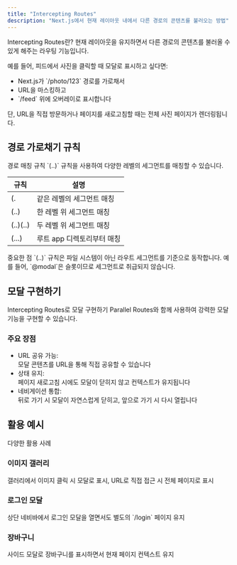 ```yaml
---
title: "Intercepting Routes"
description: "Next.js에서 현재 레이아웃 내에서 다른 경로의 콘텐츠를 불러오는 방법"
---
```



<Card className="mb-6">
  <CardHeader>
    <CardTitle>Intercepting Routes란?</CardTitle>
    <CardDescription>
      현재 레이아웃을 유지하면서 다른 경로의 콘텐츠를 불러올 수 있게 해주는 라우팅 기능입니다.
    </CardDescription>
  </CardHeader>
  <CardContent>
    <div className="space-y-4">
      <p>
        예를 들어, 피드에서 사진을 클릭할 때 모달로 표시하고 싶다면:
      </p>
      <ul className="list-disc pl-6">
        <li>Next.js가 `/photo/123` 경로를 가로채서</li>
        <li>URL을 마스킹하고</li>
        <li>`/feed` 위에 오버레이로 표시합니다</li>
      </ul>
      <p className="text-sm text-muted-foreground">
        단, URL을 직접 방문하거나 페이지를 새로고침할 때는 전체 사진 페이지가 렌더링됩니다.
      </p>
    </div>
  </CardContent>
</Card>

## 경로 가로채기 규칙

<Card className="mb-6">
  <CardHeader>
    <CardTitle>경로 매칭 규칙</CardTitle>
    <CardDescription>
      `(..)` 규칙을 사용하여 다양한 레벨의 세그먼트를 매칭할 수 있습니다.
    </CardDescription>
  </CardHeader>
  <CardContent>
    <table className="w-full">
      <thead>
        <tr className="border-b">
          <th className="text-left p-2">규칙</th>
          <th className="text-left p-2">설명</th>
        </tr>
      </thead>
      <tbody>
        <tr className="border-b">
          <td className="p-2 font-mono">(.</td>
          <td className="p-2">같은 레벨의 세그먼트 매칭</td>
        </tr>
        <tr className="border-b">
          <td className="p-2 font-mono">(..)</td>
          <td className="p-2">한 레벨 위 세그먼트 매칭</td>
        </tr>
        <tr className="border-b">
          <td className="p-2 font-mono">(..)(..)</td>
          <td className="p-2">두 레벨 위 세그먼트 매칭</td>
        </tr>
        <tr className="border-b">
          <td className="p-2 font-mono">(...)</td>
          <td className="p-2">루트 app 디렉토리부터 매칭</td>
        </tr>
      </tbody>
    </table>
  </CardContent>
</Card>

<Alert className="mt-6">
  <AlertTitle>중요한 점</AlertTitle>
  <AlertDescription>
    `(..)` 규칙은 파일 시스템이 아닌 라우트 세그먼트를 기준으로 동작합니다.
    예를 들어, `@modal`은 슬롯이므로 세그먼트로 취급되지 않습니다.
  </AlertDescription>
</Alert>

## 모달 구현하기

<Card className="mb-6">
  <CardHeader>
    <CardTitle>Intercepting Routes로 모달 구현하기</CardTitle>
    <CardDescription>
      Parallel Routes와 함께 사용하여 강력한 모달 기능을 구현할 수 있습니다.
    </CardDescription>
  </CardHeader>
  <CardContent>
    <div className="space-y-4">
      <h3 className="font-semibold">주요 장점</h3>
      <ul className="list-disc pl-6 space-y-2">
        <li>
          <span className="font-medium">URL 공유 가능:</span>
          <br />
          모달 콘텐츠를 URL을 통해 직접 공유할 수 있습니다
        </li>
        <li>
          <span className="font-medium">상태 유지:</span>
          <br />
          페이지 새로고침 시에도 모달이 닫히지 않고 컨텍스트가 유지됩니다
        </li>
        <li>
          <span className="font-medium">네비게이션 통합:</span>
          <br />
          뒤로 가기 시 모달이 자연스럽게 닫히고, 앞으로 가기 시 다시 열립니다
        </li>
      </ul>
    </div>
  </CardContent>
</Card>

## 활용 예시

<Card className="mb-6">
  <CardHeader>
    <CardTitle>다양한 활용 사례</CardTitle>
  </CardHeader>
  <CardContent>
    <div className="space-y-4">
      <div>
        <h3 className="font-semibold">이미지 갤러리</h3>
        <p>갤러리에서 이미지 클릭 시 모달로 표시, URL로 직접 접근 시 전체 페이지로 표시</p>
      </div>
      <div>
        <h3 className="font-semibold">로그인 모달</h3>
        <p>상단 네비바에서 로그인 모달을 열면서도 별도의 `/login` 페이지 유지</p>
      </div>
      <div>
        <h3 className="font-semibold">장바구니</h3>
        <p>사이드 모달로 장바구니를 표시하면서 현재 페이지 컨텍스트 유지</p>
      </div>
    </div>
  </CardContent>
</Card>